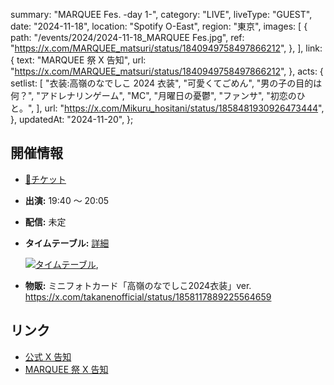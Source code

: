   summary: "MARQUEE Fes. -day 1-",
  category: "LIVE",
  liveType: "GUEST",
  date: "2024-11-18",
  location: "Spotify O-East",
  region: "東京",
  images: [
    {
      path: "/events/2024/2024-11-18_MARQUEE Fes.jpg",
      ref: "https://x.com/MARQUEE_matsuri/status/1840949758497866212",
    },
  ],
  link: {
    text: "MARQUEE 祭 X 告知",
    url: "https://x.com/MARQUEE_matsuri/status/1840949758497866212",
  },
  acts: {
    setlist: [
      "衣装:高嶺のなでしこ 2024 衣装",
      "可愛くてごめん",
      "男の子の目的は何？",
      "アドレナリンゲーム",
      "MC",
      "月曜日の憂鬱",
      "ファンサ",
      "初恋のひと。",
    ],
    url: "https://x.com/Mikuru_hositani/status/1858481930926473444",
  },
  updatedAt: "2024-11-20",
};

## 開催情報

- [🎫チケット](https://eplus.jp/sf/word/0000131445)
- **出演:** 19:40 〜 20:05
- **配信:** 未定
- **タイムテーブル:** [詳細](https://x.com/MARQUEE_matsuri/status/1841312150675231205)

  [![タイムテーブル](/events/2024/2024-11-18_MARQUEE%20Fes_タイムテーブル.jpg)](/events/2024/2024-11-18_MARQUEE%20Fes_タイムテーブル.jpg),

- **物販:** ミニフォトカード「高嶺のなでしこ2024衣装」ver.<br/>
  https://x.com/takanenofficial/status/1858117889225564659

## リンク

- [公式 X 告知](https://x.com/takanenofficial/status/1843962128023388495)
- [MARQUEE 祭 X 告知](https://x.com/MARQUEE_matsuri/status/1840949758497866212)
